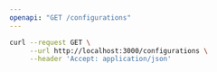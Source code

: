 ```yaml
---
openapi: "GET /configurations"
---
```


<RequestExample>

```bash Example Request
curl --request GET \
     --url http://localhost:3000/configurations \
     --header 'Accept: application/json'
```

</RequestExample>

